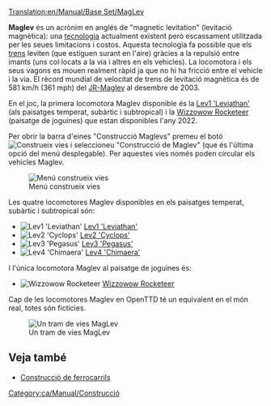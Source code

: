 [[Translation:en/Manual/Base Set/MagLev]]
{{ca/Manual/Base Set/Tipus de ferrocarrils}}

'''Maglev''' és un acrònim en anglés de "magnetic levitation" (levitació magnètica): una [https://www.wikipedia.org/wiki/ca:Maglev tecnologia] actualment existent però escassament utilitzada per les seues limitacions i costos. Aquesta tecnologia fa possible que els [[ca/Manual/Trens|trens]] leviten (que estiguen surant en l'aire) gràcies a la repulsió entre imants (uns col·locats a la via i altres en els vehicles). La locomotora i els seus vagons es mouen realment ràpid ja que no hi ha fricció entre el vehicle i la via. El rècord mundial de velocitat de trens de levitació magnètica és de 581 km/h (361 mph) del [https://www.wikipedia.org/wiki/JR-Maglev JR-Maglev] al desembre de 2003.

En el joc, la primera locomotora Maglev disponible és la [[ca/Lev1 'Leviathan'| Lev1 'Leviathan']] (als paisatges temperat, subàrtic i subtropical) i la [[ca/Wizzowow Rocketeer|Wizzowow Rocketeer]] (paisatge de joguines) que estan disponibles l'any 2022.

Per obrir la barra d'eines "Construcció Maglevs" premeu el botó [[File:en/Manual/Manual html m772c5b23.png|Construeix vies]] i seleccioneu "Construcció de Maglev" (que és l'última opció del menú desplegable). Per aquestes vies només poden circular els vehicles Maglev.

[[File:ca/Manual/Openttd-rail1.png|none|Menú construeix vies]]

Les quatre locomotores Maglev disponibles en els paisatges temperat, subàrtic i subtropical són:
*[[File:en/Manual/Base Set/Trains/Lev1leviathan.png|Lev1 'Leviathan']] [[ca/Lev1 'Leviathan'|Lev1 'Leviathan']]
*[[File:en/Manual/Base Set/Trains/Lev2cyclops.png|Lev2 'Cyclops']] [[ca/Lev2 'Cyclops'|Lev2 'Cyclops']]
*[[File:en/Manual/Base Set/Trains/Lev3pegasus.png|Lev3 'Pegasus']] [[ca/Lev3 'Pegasus'|Lev3 'Pegasus']]
*[[File:en/Manual/Base Set/Trains/Lev4chimaerarhead.png|Lev4 'Chimaera']] [[ca/Lev4 'Chimaera'|Lev4 'Chimaera']]
I l'única locomotora Maglev al paisatge de joguines és:
*[[File:en/Manual/Base Set/Trains/Wizzowowrocketeer.png|Wizzowow Rocketeer]] [[ca/Wizzowow Rocketeer|Wizzowow Rocketeer]]

Cap de les locomotores Maglev en OpenTTD té un equivalent en el món real, totes són fictícies.

[[File:en/Manual/Base Set/MaglevTemp.png|none|frame|Un tram de vies MagLev]]

==Veja també==
*[[ca/Manual/Construcció de ferrocarrils|Construcció de ferrocarrils]]

[[Category:ca/Manual/Construcció]]